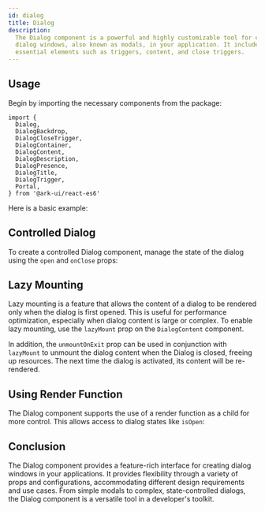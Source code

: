 ```yaml
---
id: dialog
title: Dialog
description:
  The Dialog component is a powerful and highly customizable tool for creating
  dialog windows, also known as modals, in your application. It includes
  essential elements such as triggers, content, and close triggers.
---
```



## Usage

Begin by importing the necessary components from the package:

```tsx
import {
  Dialog,
  DialogBackdrop,
  DialogCloseTrigger,
  DialogContainer,
  DialogContent,
  DialogDescription,
  DialogPresence,
  DialogTitle,
  DialogTrigger,
  Portal,
} from '@ark-ui/react-es6'
```

Here is a basic example:

<Story id="Basic" />

## Controlled Dialog

To create a controlled Dialog component, manage the state of the dialog using
the `open` and `onClose` props:

<Story id="Controlled" />

## Lazy Mounting

Lazy mounting is a feature that allows the content of a dialog to be rendered
only when the dialog is first opened. This is useful for performance
optimization, especially when dialog content is large or complex. To enable lazy
mounting, use the `lazyMount` prop on the `DialogContent` component.

In addition, the `unmountOnExit` prop can be used in conjunction with
`lazyMount` to unmount the dialog content when the Dialog is closed, freeing up
resources. The next time the dialog is activated, its content will be
re-rendered.

<Story id="LazyMount" />

## Using Render Function

The Dialog component supports the use of a render function as a child for more
control. This allows access to dialog states like `isOpen`:

<Story id="RenderFn" />

## Conclusion

The Dialog component provides a feature-rich interface for creating dialog
windows in your applications. It provides flexibility through a variety of props
and configurations, accommodating different design requirements and use cases.
From simple modals to complex, state-controlled dialogs, the Dialog component is
a versatile tool in a developer's toolkit.
